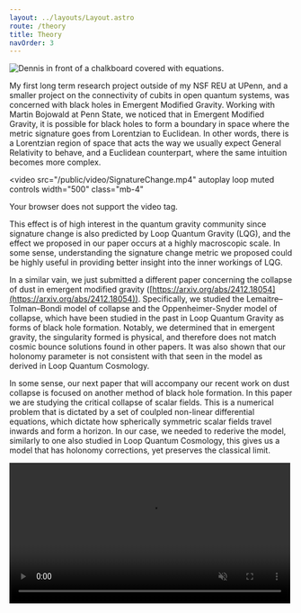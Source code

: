 ```yaml
---
layout: ../layouts/Layout.astro
route: /theory
title: Theory
navOrder: 3
---
```



<Image
  src={chalk}
  alt="Dennis in front of a chalkboard covered with equations."
  width={300}
  class="float-right m-3 rounded-[50%]"
/>

My first long term research project outside of my NSF REU at UPenn, and a smaller project on the connectivity of cubits in open quantum systems, was concerned with black holes in Emergent Modified Gravity. Working with Martin Bojowald at Penn State, we noticed that in Emergent Modified Gravity, it is possible for black holes to form a boundary in space where the metric signature goes from Lorentzian to Euclidean. In other words, there is a Lorentzian region of space that acts the way we usually expect General Relativity to behave, and a Euclidean counterpart, where the same intuition becomes more complex.

<video
  src="/public/video/SignatureChange.mp4"
  autoplay
  loop
  muted
  controls
  width="500"
  class="mb-4"
>
  Your browser does not support the video tag.
</video>

This effect is of high interest in the quantum gravity community since signature change is also predicted by Loop Quantum Gravity (LQG), and the effect we proposed in our paper occurs at a highly macroscopic scale. In some sense, understanding the signature change metric we proposed could be highly useful in providing better insight into the inner workings of LQG.

In a similar vain, we just submitted a different paper concerning the collapse of dust in emergent modified gravity ([https://arxiv.org/abs/2412.18054](https://arxiv.org/abs/2412.18054)). Specifically, we studied the Lemaitre–Tolman–Bondi model of collapse and the Oppenheimer-Snyder model of collapse, which have been studied in the past in Loop Quantum Gravity as forms of black hole formation. Notably, we determined that in emergent gravity, the singularity formed is physical, and therefore does not match cosmic bounce solutions found in other papers. It was also shown that our holonomy parameter is not consistent with that seen in the model as derived in Loop Quantum Cosmology.

In some sense, our next paper that will accompany our recent work on dust collapse is focused on another method of black hole formation. In this paper we are studying the critical collapse of scalar fields. This is a numerical problem that is dictated by a set of coulpled non-linear differential equations, which dictate how spherically symmetric scalar fields travel inwards and form a horizon. In our case, we needed to rederive the model, similarly to one also studied in Loop Quantum Cosmology, this gives us a model that has holonomy corrections, yet preserves the classical limit.

<video src="/public/video/ccmodel.mp4" autoplay loop muted controls width="500" class="mb-4">
  Your browser does not support the video tag.
</video>
